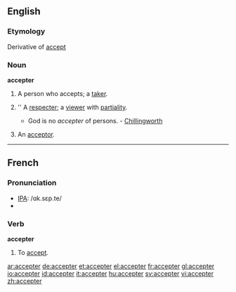== English ==
===Etymology===
Derivative of [[accept]]
===Noun===
'''accepter'''
# A person who accepts; a [[taker]].
# {{obsolete}} '' A [[respecter]]; a [[viewer]] with [[partiality]]. 
#* God is no ''accepter'' of persons. - [[Chillingworth]] 
# {{law}} An [[acceptor]].
----
==French==
=== Pronunciation ===
*[[IPA]]: /ɑk.sɛp.te/
*{{audio|Fr-accepter-fr-Paris.ogg|Audio (FR)}}

===Verb===
'''accepter'''

# To [[accept]].

[[ar:accepter]]
[[de:accepter]]
[[et:accepter]]
[[el:accepter]]
[[fr:accepter]]
[[gl:accepter]]
[[io:accepter]]
[[id:accepter]]
[[it:accepter]]
[[hu:accepter]]
[[sv:accepter]]
[[vi:accepter]]
[[zh:accepter]]